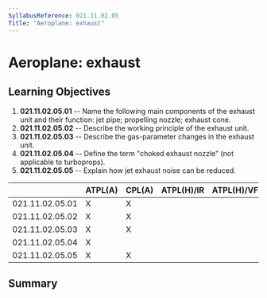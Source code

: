 ```yaml
---
SyllabusReference: 021.11.02.05
Title: "Aeroplane: exhaust"
---
```


# Aeroplane: exhaust

## Learning Objectives

1.  **021.11.02.05.01** -- Name the following main components of the exhaust
    unit and their function: jet pipe; propelling nozzle; exhaust cone.
2.  **021.11.02.05.02** -- Describe the working principle of the exhaust unit.
3.  **021.11.02.05.03** -- Describe the gas-parameter changes in the exhaust
    unit.
4.  **021.11.02.05.04** -- Define the term "choked exhaust nozzle" (not
    applicable to turboprops).
5.  **021.11.02.05.05** -- Explain how jet exhaust noise can be reduced.

|                 | ATPL(A) | CPL(A) | ATPL(H)/IR | ATPL(H)/VFR | CPL(H) | IR  | CBIR(A) |
| --------------- | ------- | ------ | ---------- | ----------- | ------ | --- | ------- |
| 021.11.02.05.01 | X       | X      |            |             |        |     |         |
| 021.11.02.05.02 | X       | X      |            |             |        |     |         |
| 021.11.02.05.03 | X       | X      |            |             |        |     |         |
| 021.11.02.05.04 | X       |        |            |             |        |     |         |
| 021.11.02.05.05 | X       | X      |            |             |        |     |         |

## Summary
